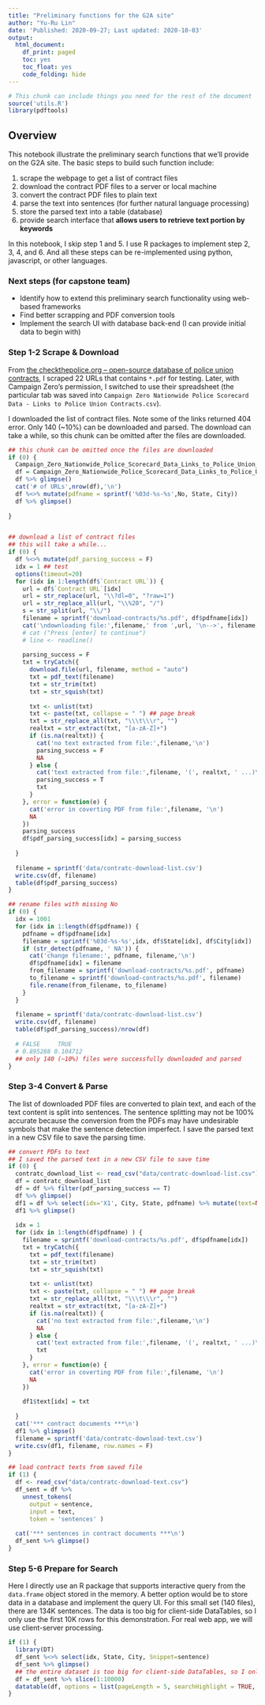 ```yaml
---
title: "Preliminary functions for the G2A site"
author: "Yu-Ru Lin"
date: 'Published: 2020-09-27; Last updated: 2020-10-03'
output:
  html_document:
    df_print: paged
    toc: yes
    toc_float: yes
    code_folding: hide
---
```

```r
# This chunk can include things you need for the rest of the document
source('utils.R')
library(pdftools)
```


## Overview

This notebook illustrate the preliminary search functions that we'll provide on the G2A site. The basic steps to build such function include:

1. scrape the webpage to get a list of contract files
2. download the contract PDF files to a server or local machine
3. convert the contract PDF files to plain text
4. parse the text into sentences (for further natural language processing)
5. store the parsed text into a table (database)
6. provide search interface that **allows users to retrieve text portion by keywords**

In this notebook, I skip step 1 and 5. I use R packages to implement step 2, 3, 4, and 6. And all these steps can be re-implemented using python, javascript, or other languages.

### Next steps (for capstone team)

* Identify how to extend this preliminary search functionality using web-based frameworks
* Find better scrapping and PDF conversion tools
* Implement the search UI with database back-end (I can provide initial data to begin with) 

### Step 1-2 Scrape & Download

From [the checkthepolice.org -- open-source database of police union contracts](https://www.checkthepolice.org/database), I scraped 22 URLs that contains `*.pdf` for testing. Later, with Campaign Zero's permission, I switched to use their spreadsheet (the particular tab was saved into `Campaign Zero Nationwide Police Scorecard Data - Links to Police Union Contracts.csv`).

I downloaded the list of contract files. Note some of the links returned 404 error. Only 140 (~10%) can be downloaded and parsed. The download can take a while, so this chunk can be omitted after the files are downloaded.

```r

## this chunk can be omitted once the files are downloaded
if (0) {
  Campaign_Zero_Nationwide_Police_Scorecard_Data_Links_to_Police_Union_Contracts <- read_csv("data/Campaign Zero Nationwide Police Scorecard Data - Links to Police Union Contracts.csv")
  df = Campaign_Zero_Nationwide_Police_Scorecard_Data_Links_to_Police_Union_Contracts
  df %>% glimpse()
  cat('# of URLs',nrow(df),'\n')
  df %<>% mutate(pdfname = sprintf('%03d-%s-%s',No, State, City))
  df %>% glimpse()
  
}


## download a list of contract files
## this will take a while...
if (0) {
  df %<>% mutate(pdf_parsing_success = F)
  idx = 1 ## test
  options(timeout=20)
  for (idx in 1:length(df$`Contract URL`)) {
    url = df$`Contract URL`[idx]
    url = str_replace(url, "\\?dl=0", "?raw=1")
    url = str_replace_all(url, "\\%20", "/")
    s = str_split(url, "\\/")
    filename = sprintf('download-contracts/%s.pdf', df$pdfname[idx])
    cat('\ndownloading file:',filename,' from ',url, '\n-->', filename,'\n')
    # cat ("Press [enter] to continue")
    # line <- readline()
    
    parsing_success = F
    txt = tryCatch({
      download.file(url, filename, method = "auto")
      txt = pdf_text(filename)
      txt = str_trim(txt)
      txt = str_squish(txt)
      
      txt <- unlist(txt)
      txt <- paste(txt, collapse = " ") ## page break
      txt = str_replace_all(txt, "\\\t\\\r", "")
      realtxt = str_extract(txt, "[a-zA-Z]+")
      if (is.na(realtxt)) {
        cat('no text extracted from file:',filename,'\n')
        parsing_success = F
        NA
      } else {
        cat('text extracted from file:',filename, '(', realtxt, ' ...)\n')
        parsing_success = T
        txt
      }
    }, error = function(e) {
      cat('error in coverting PDF from file:',filename, '\n')
      NA
    })
    parsing_success
    df$pdf_parsing_success[idx] = parsing_success
    
  }
  
  filename = sprintf('data/contratc-download-list.csv')
  write.csv(df, filename)
  table(df$pdf_parsing_success)
}

## rename files with missing No
if (0) {
  idx = 1001
  for (idx in 1:length(df$pdfname)) {
    pdfname = df$pdfname[idx]
    filename = sprintf('%03d-%s-%s',idx, df$State[idx], df$City[idx])
    if (str_detect(pdfname, ' NA')) {
      cat('change filename:', pdfname, filename,'\n')
      df$pdfname[idx] = filename
      from_filename = sprintf('download-contracts/%s.pdf', pdfname)
      to_filename = sprintf('download-contracts/%s.pdf', filename)
      file.rename(from_filename, to_filename)
    }
  }
  
  filename = sprintf('data/contratc-download-list.csv')
  write.csv(df, filename)
  table(df$pdf_parsing_success)/nrow(df)
  
  # FALSE     TRUE 
  # 0.895288 0.104712 
  ## only 140 (~10%) files were successfully downloaded and parsed
}

```

### Step 3-4 Convert & Parse

The list of downloaded PDF files are converted to plain text, and each of the text content is split into sentences. The sentence splitting may not be 100% accurate because the conversion from the PDFs may have undesirable symbols that make the sentence detection imperfect. I save the parsed text in a new CSV file to save the parsing time.

```r
## convert PDFs to text
## I saved the parsed text in a new CSV file to save time
if (0) {
  contratc_download_list <- read_csv("data/contratc-download-list.csv")
  df = contratc_download_list
  df = df %>% filter(pdf_parsing_success == T)
  df %>% glimpse()
  df1 = df %>% select(idx='X1', City, State, pdfname) %>% mutate(text=NA) 
  df1 %>% glimpse()
  
  idx = 1
  for (idx in 1:length(df$pdfname) ) {
    filename = sprintf('download-contracts/%s.pdf', df$pdfname[idx])
    txt = tryCatch({
      txt = pdf_text(filename)
      txt = str_trim(txt)
      txt = str_squish(txt)
      
      txt <- unlist(txt)
      txt <- paste(txt, collapse = " ") ## page break
      txt = str_replace_all(txt, "\\\t\\\r", "")
      realtxt = str_extract(txt, "[a-zA-Z]+")
      if (is.na(realtxt)) {
        cat('no text extracted from file:',filename,'\n')
        NA
      } else {
        cat('text extracted from file:',filename, '(', realtxt, ' ...)\n')
        txt
      }
    }, error = function(e) {
      cat('error in coverting PDF from file:',filename, '\n')
      NA
    })
    
    df1$text[idx] = txt
    
  }
  cat('*** contract documents ***\n')
  df1 %>% glimpse()
  filename = sprintf('data/contratc-download-text.csv')
  write.csv(df1, filename, row.names = F)
}

## load contract texts from saved file
if (1) {
  df <- read_csv("data/contratc-download-text.csv")
  df_sent = df %>%
    unnest_tokens(
      output = sentence,
      input = text,
      token = 'sentences' )
  
  cat('*** sentences in contract documents ***\n')
  df_sent %>% glimpse()
}

```

### Step 5-6 Prepare for Search

Here I directly use an R package that supports interactive query from the `data.frame` object stored in the memory. A better option would be to store data in a database and implement the query UI. For this small set (140 files), there are 134K sentences. The data is too big for client-side DataTables, so I only use the first 10K rows for this demonstration. For real web app, we will use client-server processing.

```r
if (1) {
  library(DT)
  df_sent %<>% select(idx, State, City, Snippet=sentence)
  df_sent %>% glimpse()
  ## the entire dataset is too big for client-side DataTables, so I only use the first 10K rows
  df = df_sent %>% slice(1:10000)
  datatable(df, options = list(pageLength = 5, searchHighlight = TRUE, search = list(search = 'notified'))) 
}
```